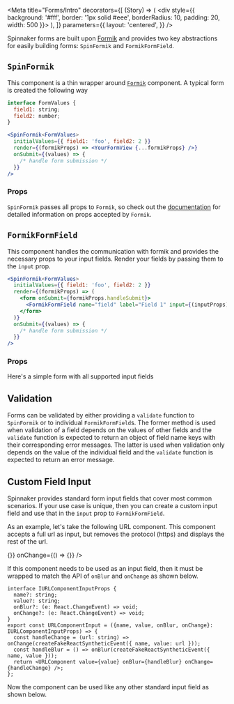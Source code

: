 

<Meta
  title="Forms/Intro"
  decorators={[
    (Story) => (
      <div style={{ background: '#fff', border: '1px solid #eee', borderRadius: 10, padding: 20, width: 500 }}>
        <Story />
      </div>
    ),
  ]}
  parameters={{
    layout: 'centered',
  }}
/>

Spinnaker forms are built upon [Formik](https://formik.org) and provides two key abstractions for easily building forms: `SpinFormik` and `FormikFormField`.

## `SpinFormik`

This component is a thin wrapper around [`Formik`](https://formik.org/docs/api/formik) component. A typical form is created the following way

```jsx
interface FormValues {
  field1: string;
  field2: number;
}

<SpinFormik<FormValues>
  initialValues={{ field1: 'foo', field2: 2 }}
  render={(formikProps) => <YourFormView {...formikProps} />}
  onSubmit={(values) => {
    /* handle form submission */
  }}
/>
```

### Props

`SpinFormik` passes all props to `Formik`, so check out the [documentation](https://formik.org/docs/api/formik#reference) for detailed information on props accepted by `Formik`.

## `FormikFormField`

This component handles the communication with formik and provides the necessary props to your input fields. Render your fields by passing them to the `input` prop.

```jsx
<SpinFormik<FormValues>
  initialValues={{ field1: 'foo', field2: 2 }}
  render={(formikProps) => (
    <form onSubmit={formikProps.handleSubmit}>
      <FormikFormField name="field" label="Field 1" input={(inputProps) => <TextInput {...inputProps} />} />
    </form>
  )}
  onSubmit={(values) => {
    /* handle form submission */
  }}
/>
```

### Props

<ArgsTable of={FormikFormField} />

Here's a simple form with all supported input fields

<!-- Simple Form Example -->
<Canvas>
  <Story id="forms-spinformik--simple-form" />
</Canvas>

## Validation

Forms can be validated by either providing a `validate` function to `SpinFormik` or to individual `FormikFormField`s.
The former method is used when validation of a field depends on the values of other fields and the `validate` function is expected to return an object of field name keys with their corresponding error messages.
The latter is used when validation only depends on the value of the individual field and the `validate` function is expected to return an error message.

<!-- Validation Example -->
<Canvas>
  <Story id="forms-spinformik--validation" />
</Canvas>

## Custom Field Input

Spinnaker provides standard form input fields that cover most common scenarios. If your use case is unique, then you can create a custom input field and use that in the `input` prop to `FormikFormField`.

As an example, let's take the following URL component. This component accepts a full url as input, but removes the protocol (https) and displays the rest of the url.

<Canvas>
  <URLComponent value="https://www.google.com" onBlur={() => {}} onChange={() => {}} />
</Canvas>

If this component needs to be used as an input field, then it must be wrapped to match the API of `onBlur` and `onChange` as shown below.

```tsx
interface IURLComponentInputProps {
  name?: string;
  value?: string;
  onBlur?: (e: React.ChangeEvent) => void;
  onChange?: (e: React.ChangeEvent) => void;
}
export const URLComponentInput = ({name, value, onBlur, onChange}: IURLComponentInputProps) => {
  const handleChange = (url: string) => onChange(createFakeReactSyntheticEvent({ name, value: url }));
  const handleBlur = () => onBlur(createFakeReactSyntheticEvent({ name, value }));
  return <URLComponent value={value} onBlur={handleBlur} onChange={handleChange} />;
};
```

Now the component can be used like any other standard input field as shown below.

<!-- Custom Input Field Example -->
<Canvas>
  <Story id="forms-spinformik--custom-input-field" />
</Canvas>
